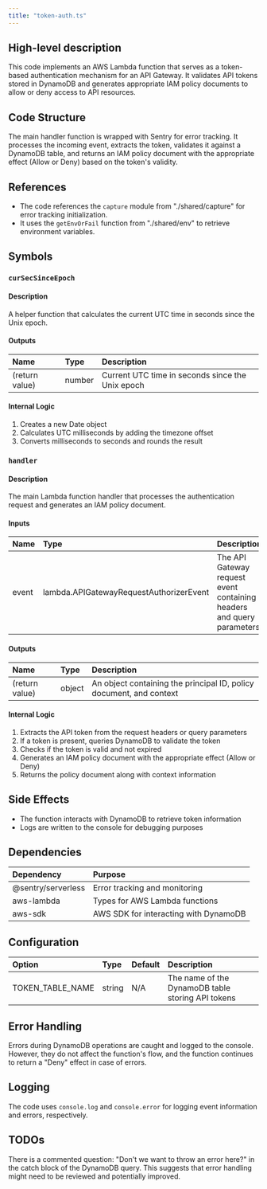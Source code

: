 ```yaml
---
title: "token-auth.ts"
---
```


## High-level description
This code implements an AWS Lambda function that serves as a token-based authentication mechanism for an API Gateway. It validates API tokens stored in DynamoDB and generates appropriate IAM policy documents to allow or deny access to API resources.

## Code Structure
The main handler function is wrapped with Sentry for error tracking. It processes the incoming event, extracts the token, validates it against a DynamoDB table, and returns an IAM policy document with the appropriate effect (Allow or Deny) based on the token's validity.

## References
- The code references the `capture` module from "./shared/capture" for error tracking initialization.
- It uses the `getEnvOrFail` function from "./shared/env" to retrieve environment variables.

## Symbols

### `curSecSinceEpoch`
#### Description
A helper function that calculates the current UTC time in seconds since the Unix epoch.

#### Outputs
| Name | Type | Description |
|:-----|:-----|:------------|
| (return value) | number | Current UTC time in seconds since the Unix epoch |

#### Internal Logic
1. Creates a new Date object
2. Calculates UTC milliseconds by adding the timezone offset
3. Converts milliseconds to seconds and rounds the result

### `handler`
#### Description
The main Lambda function handler that processes the authentication request and generates an IAM policy document.

#### Inputs
| Name | Type | Description |
|:-----|:-----|:------------|
| event | lambda.APIGatewayRequestAuthorizerEvent | The API Gateway request event containing headers and query parameters |

#### Outputs
| Name | Type | Description |
|:-----|:-----|:------------|
| (return value) | object | An object containing the principal ID, policy document, and context |

#### Internal Logic
1. Extracts the API token from the request headers or query parameters
2. If a token is present, queries DynamoDB to validate the token
3. Checks if the token is valid and not expired
4. Generates an IAM policy document with the appropriate effect (Allow or Deny)
5. Returns the policy document along with context information

## Side Effects
- The function interacts with DynamoDB to retrieve token information
- Logs are written to the console for debugging purposes

## Dependencies
| Dependency | Purpose |
|:-----------|:--------|
| @sentry/serverless | Error tracking and monitoring |
| aws-lambda | Types for AWS Lambda functions |
| aws-sdk | AWS SDK for interacting with DynamoDB |

## Configuration
| Option | Type | Default | Description |
|:-------|:-----|:--------|:------------|
| TOKEN_TABLE_NAME | string | N/A | The name of the DynamoDB table storing API tokens |

## Error Handling
Errors during DynamoDB operations are caught and logged to the console. However, they do not affect the function's flow, and the function continues to return a "Deny" effect in case of errors.

## Logging
The code uses `console.log` and `console.error` for logging event information and errors, respectively.

## TODOs
There is a commented question: "Don't we want to throw an error here?" in the catch block of the DynamoDB query. This suggests that error handling might need to be reviewed and potentially improved.